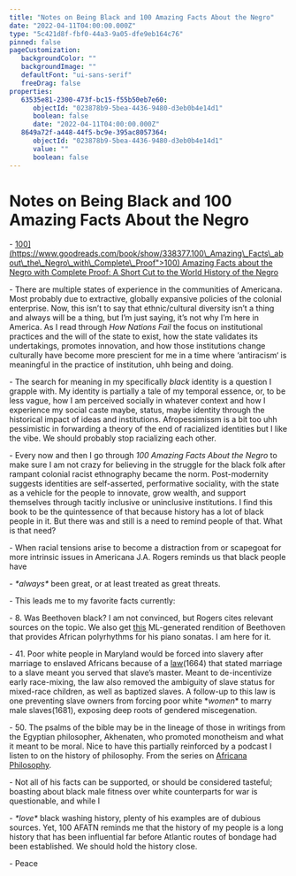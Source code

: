 ```yaml
---
title: "Notes on Being Black and 100 Amazing Facts About the Negro"
date: "2022-04-11T04:00:00.000Z"
type: "5c421d8f-fbf0-44a3-9a05-dfe9eb164c76"
pinned: false
pageCustomization: 
   backgroundColor: ""
   backgroundImage: ""
   defaultFont: "ui-sans-serif"
   freeDrag: false
properties: 
   63535e81-2300-473f-bc15-f55b50eb7e60: 
      objectId: "023878b9-5bea-4436-9480-d3eb0b4e14d1"
      boolean: false
      date: "2022-04-11T04:00:00.000Z"
   8649a72f-a448-44f5-bc9e-395ac8057364: 
      objectId: "023878b9-5bea-4436-9480-d3eb0b4e14d1"
      value: ""
      boolean: false
---
```


# Notes on Being Black and 100 Amazing Facts About the Negro

\- [100\](https://www.goodreads.com/book/show/338377.100\_Amazing\_Facts\_about\_the\_Negro\_with\_Complete\_Proof">100) Amazing Facts about the Negro with Complete Proof: A Short Cut to the World History of the Negro](%5Bhttps://www.goodreads.com/book/show/338377.100_Amazing_Facts_about_the_Negro_with_Complete_Proof)

\- There are multiple states of experience in the communities of Americana. Most probably due to extractive, globally expansive policies of the colonial enterprise. Now, this isn’t to say that ethnic/cultural diversity isn’t a thing and always will be a thing, but I’m just saying, it’s not why I’m here in America. As I read through _How Nations Fail_ the focus on institutional practices and the will of the state to exist, how the state validates its undertakings, promotes innovation, and how those institutions change culturally have become more prescient for me in a time where ‘antiracism‘ is meaningful in the practice of institution, uhh being and doing.

\- The search for meaning in my specifically _black_ identity is a question I grapple with. My identity is partially a tale of my temporal essence, or, to be less vague, how I am perceived socially in whatever context and how I experience my social caste maybe, status, maybe identity through the historical impact of ideas and institutions. Afropessimissm is a bit too uhh pessimistic in forwarding a theory of the end of racialized identities but I like the vibe. We should probably stop racializing each other.

\- Every now and then I go through _100 Amazing Facts About the Negro_ to make sure I am not crazy for believing in the struggle for the black folk after rampant colonial racist ethnography became the norm. Post-modernity suggests identities are self-asserted, performative sociality, with the state as a vehicle for the people to innovate, grow wealth, and support themselves through tacitly inclusive or uninclusive institutions. I find this book to be the quintessence of that because history has a lot of black people in it. But there was and still is a need to remind people of that. What is that need?

\- When racial tensions arise to become a distraction from or scapegoat for more intrinsic issues in Americana J.A. Rogers reminds us that black people have

\- _\*always\*_ been great, or at least treated as great threats.

\- This leads me to my favorite facts currently:

\- 8. Was Beethoven black? I am not convinced, but Rogers cites relevant sources on the topic. We also get [this](https://beethovenwasafrican.bandcamp) ML-generated rendition of Beethoven that provides African polyrhythms for his piano sonatas. I am here for it.

\- 41. Poor white people in Maryland would be forced into slavery after marriage to enslaved Africans because of a [law](https://msa.maryland.gov/msa/speccol/)(1664) that stated marriage to a slave meant you served that slave’s master. Meant to de-incentivize early race-mixing, the law also removed the ambiguity of slave status for mixed-race children, as well as baptized slaves. A follow-up to this law is one preventing slave owners from forcing poor white \*_women_\* to marry male slaves(1681), exposing deep roots of gendered miscegenation.

\- 50. The psalms of the bible may be in the lineage of those in writings from the Egyptian philosopher, Akhenaten, who promoted monotheism and what it meant to be moral. Nice to have this partially reinforced by a podcast I listen to on the history of philosophy. From the series on [Africana Philosophy](%5Bhttps://historyofphilosophy.net/egypt%5D\(https://historyofphilosophy.net/egypt\)).

\- Not all of his facts can be supported, or should be considered tasteful; boasting about black male fitness over white counterparts for war is questionable, and while I

\- _\*love\*_ black washing history, plenty of his examples are of dubious sources. Yet, 100 AFATN reminds me that the history of my people is a long history that has been influential far before Atlantic routes of bondage had been established. We should hold the history close.

\- Peace

